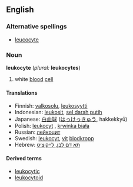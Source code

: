 ==English==

===Alternative spellings===
* [[leucocyte]]

===Noun===
'''leukocyte''' (''plural:'' '''leukocytes''')
# {{cytology}} white [[blood]] [[cell]]

====Translations====
*Finnish: [[valkosolu]], [[leukosyytti]]
*Indonesian: [[leukosit]], [[sel darah putih]]
*Japanese: [[白血球]] ([[はっけっきゅう]], hakkekkyū)
*Polish: [[leukocyt]] {{m}}, [[krwinka biała]] {{f}}
*Russian: [[лейкоцит]]
*Swedish: [[leukocyt]], [[vit]] [[blodkropp]]
*Hebrew: [[תא דם לבן, לייקוציט]]

====Derived terms====
* [[leukocytic]]
* [[leukocytoid]]